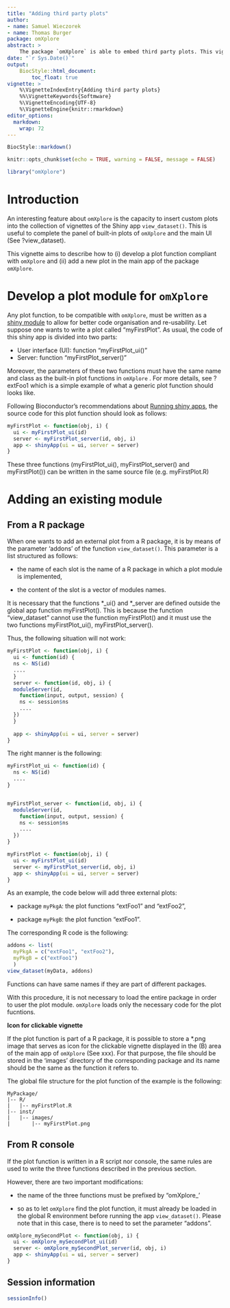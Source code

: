 ```yaml
---
title: "Adding third party plots"
author: 
- name: Samuel Wieczorek
- name: Thomas Burger
package: omXplore
abstract: >
    The package `omXplore` is able to embed third party plots. This vignette aims to explain how to add an external plot to the main UI of `omXplore`.
date: "`r Sys.Date()`"
output:
    BiocStyle::html_document:
        toc_float: true
vignette: >
    %\VignetteIndexEntry{Adding third party plots}
    %%\VignetteKeywords{Softmware}
    %\VignetteEncoding{UTF-8}
    %\VignetteEngine{knitr::rmarkdown}
editor_options: 
  markdown: 
    wrap: 72
---
```


```r
BiocStyle::markdown()
```

```r
knitr::opts_chunk$set(echo = TRUE, warning = FALSE, message = FALSE)
```

```r
library("omXplore")
```

# Introduction

An interesting feature about `omXplore` is the capacity to insert custom
plots into the collection of vignettes of the Shiny app
`view_dataset()`. This is useful to complete the panel of built-in plots
of `omXplore` and the main UI (See ?view_dataset).

This vignette aims to describe how to (i) develop a plot function
compliant with `omXplore` and (ii) add a new plot in the main app of the
package `omXplore`.

# Develop a plot module for `omXplore`

Any plot function, to be compatible with `omXplore`, must be written as
a [shiny module](https://shiny.posit.co/r/articles/improve/modules/) to
allow for better code organisation and re-usability. Let suppose one
wants to write a plot called "myFirstPlot". As usual, the code of this
shiny app is divided into two parts:

-   User interface (UI): function "myFirstPlot_ui()"
-   Server: function "myFirstPlot_server()"

Moreover, the parameters of these two functions must have the same name
and class as the built-in plot functions in `omXplore` . For more
details, see ?extFoo1 which is a simple example of what a generic plot
function should looks like.

Following Bioconductor's recommendations about [Running shiny
apps](https://contributions.bioconductor.org/shiny.html#running-app),
the source code for this plot function should look as follows:

```r
myFirstPlot <- function(obj, i) {
  ui <- myFirstPlot_ui(id)
  server <- myFirstPlot_server(id, obj, i)
  app <- shinyApp(ui = ui, server = server)
}
```

These three functions (myFirstPlot_ui(), myFirstPlot_server() and
myFirstPlot()) can be written in the same source file (e.g.
myFirstPlot.R)

# Adding an existing module

## From a R package

When one wants to add an external plot from a R package, it is by means
of the parameter 'addons' of the function `view_dataset()`. This
parameter is a list structured as follows:

-   the name of each slot is the name of a R package in which a plot
    module is implemented,

-   the content of the slot is a vector of modules names.

It is necessary that the functions \*_ui() and \*_server are defined outside the global app function myFirstPlot(). This is because the function "view_dataset" cannot use the function myFirstPlot() and it must use the two functions myFirstPlot_ui(), myFirstPlot_server().

Thus, the following situation will not work:

```r
myFirstPlot <- function(obj, i) {
  ui <- function(id) {
  ns <- NS(id)
  ....
  }
  server <- function(id, obj, i) {
  moduleServer(id, 
    function(input, output, session) {
    ns <- session$ns
    ....
  })
  }
  
  app <- shinyApp(ui = ui, server = server)
}
```


The right manner is the following:
```r
myFirstPlot_ui <- function(id) {
  ns <- NS(id)
  ....
}


myFirstPlot_server <- function(id, obj, i) {
  moduleServer(id, 
    function(input, output, session) {
    ns <- session$ns
    ....
  })
}

myFirstPlot <- function(obj, i) {
  ui <- myFirstPlot_ui(id)
  server <- myFirstPlot_server(id, obj, i)
  app <- shinyApp(ui = ui, server = server)
}
```


As an example, the code below will add three external plots:

-   package `myPkgA`: the plot functions "extFoo1" and "extFoo2",

-   package `myPkgB`: the plot function "extFoo1".

The corresponding R code is the following:

```r
addons <- list(
  myPkgA = c("extFoo1", "extFoo2"),
  myPkgB = c("extFoo1")
  )
view_dataset(myData, addons)
```

Functions can have same names if they are part of different packages.

With this procedure, it is not necessary to load the entire package in
order to user the plot module. `omXplore` loads only the necessary code for the plot fucntions.

**Icon for clickable vignette**

If the plot function is part of a R package, it is possible to store a
\*.png image that serves as icon for the clickable vignette displayed in
the (B) area of the main app of `omXplore` (See xxx). For that purpose,
the file should be stored in the 'images' directory of the corresponding
package and its name should be the same as the function it refers to.

The global file structure for the plot function of the example is the
following:

```         
MyPackage/
|-- R/
|   |-- myFirstPlot.R
|-- inst/
|   |-- images/
|       |-- myFirstPlot.png
```

## From R console

If the plot function is written in a R script nor console, the same rules are used to write the three functions described in the previous section. 

However, there are two important modifications:

-   the name of the three functions must be prefixed by "omXplore_'

-   so as to let `omXplore` find the plot function, it must already be loaded in the global R environment before running the app `view_dataset()`. Please note that in this case, there is to need to set the parameter "addons".

```r
omXplore_mySecondPlot <- function(obj, i) {
  ui <- omXplore_mySecondPlot_ui(id)
  server <- omXplore_mySecondPlot_server(id, obj, i)
  app <- shinyApp(ui = ui, server = server)
}
```



## Session information

```r
sessionInfo()
```
